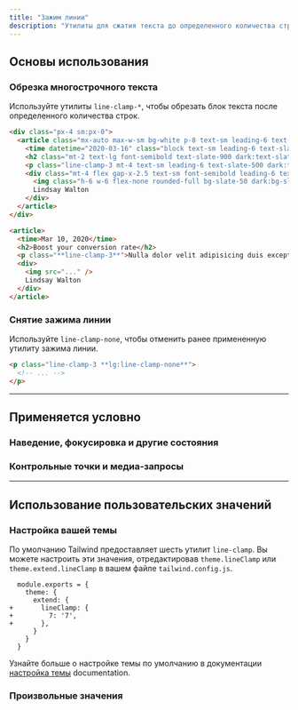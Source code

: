 ```yaml
---
title: "Зажим линии"
description: "Утилиты для сжатия текста до определенного количества строк."
---
```




## Основы использования

### Обрезка многострочного текста

Используйте утилиты `line-clamp-*`, чтобы обрезать блок текста после определенного количества строк.

```html {{ example: { p: 'none' } }}
<div class="px-4 sm:px-0">
  <article class="mx-auto max-w-sm bg-white p-8 text-sm leading-6 text-slate-700 shadow-xl dark:bg-slate-800 dark:text-slate-400 sm:text-base sm:leading-7">
    <time datetime="2020-03-16" class="block text-sm leading-6 text-slate-500 dark:text-slate-400">Mar 10, 2020</time>
    <h2 class="mt-2 text-lg font-semibold text-slate-900 dark:text-slate-200">Boost your conversion rate</h2>
    <p class="line-clamp-3 mt-4 text-sm leading-6 text-slate-500 dark:text-slate-400">Nulla dolor velit adipisicing duis excepteur esse in duis nostrud occaecat mollit incididunt deserunt sunt. Ut ut sunt laborum ex occaecat eu tempor labore enim adipisicing minim ad. Est in quis eu dolore occaecat excepteur fugiat dolore nisi aliqua fugiat enim ut cillum. Labore enim duis nostrud eu. Est ut eiusmod consequat irure quis deserunt ex. Enim laboris dolor magna pariatur. Dolor et ad sint voluptate sunt elit mollit officia ad enim sit consectetur enim.</p>
    <div class="mt-4 flex gap-x-2.5 text-sm font-semibold leading-6 text-slate-900 dark:text-slate-200">
      <img class="h-6 w-6 flex-none rounded-full bg-slate-50 dark:bg-slate-900" src="https://images.unsplash.com/photo-1517841905240-472988babdf9?ixlib=rb-1.2.1&ixid=eyJhcHBfaWQiOjEyMDd9&auto=format&fit=facearea&facepad=2&w=256&h=256&q=80" alt="" />
      Lindsay Walton
    </div>
  </article>
</div>
```

```html
<article>
  <time>Mar 10, 2020</time>
  <h2>Boost your conversion rate</h2>
  <p class="**line-clamp-3**">Nulla dolor velit adipisicing duis excepteur esse in duis nostrud occaecat mollit incididunt deserunt sunt. Ut ut sunt laborum ex occaecat eu tempor labore enim adipisicing minim ad. Est in quis eu dolore occaecat excepteur fugiat dolore nisi aliqua fugiat enim ut cillum. Labore enim duis nostrud eu. Est ut eiusmod consequat irure quis deserunt ex. Enim laboris dolor magna pariatur. Dolor et ad sint voluptate sunt elit mollit officia ad enim sit consectetur enim.</p>
  <div>
    <img src="..." />
    Lindsay Walton
  </div>
</article>
```

### Снятие зажима линии

Используйте `line-clamp-none`, чтобы отменить ранее примененную утилиту зажима линии.

```html
<p class="line-clamp-3 **lg:line-clamp-none**">
  <!-- ... -->
</p>
```

---

## <Heading ignore>Применяется условно</Heading>

### <Heading ignore>Наведение, фокусировка и другие состояния</Heading>

<HoverFocusAndOtherStates defaultClass="line-clamp-3" featuredClass="line-clamp-4" element="p" />

### <Heading ignore>Контрольные точки и медиа-запросы</Heading>

<BreakpointsAndMediaQueries defaultClass="line-clamp-3" featuredClass="line-clamp-4" element="p" />

---

## Использование пользовательских значений

### Настройка вашей темы

По умолчанию Tailwind предоставляет шесть утилит `line-clamp`. Вы можете настроить эти значения, отредактировав `theme.lineClamp` или `theme.extend.lineClamp` в вашем файле `tailwind.config.js`.

```diff-js {{ filename: 'tailwind.config.js' }}
  module.exports = {
    theme: {
      extend: {
+       lineClamp: {
+         7: '7',
+       },
      }
    }
  }
```

Узнайте больше о настройке темы по умолчанию в документации [настройка темы](/docs/theme#customizing-the-default-theme) documentation.

### Произвольные значения

<ArbitraryValues property="line-clamp" featuredClass="line-clamp-[7]" element="p" />
